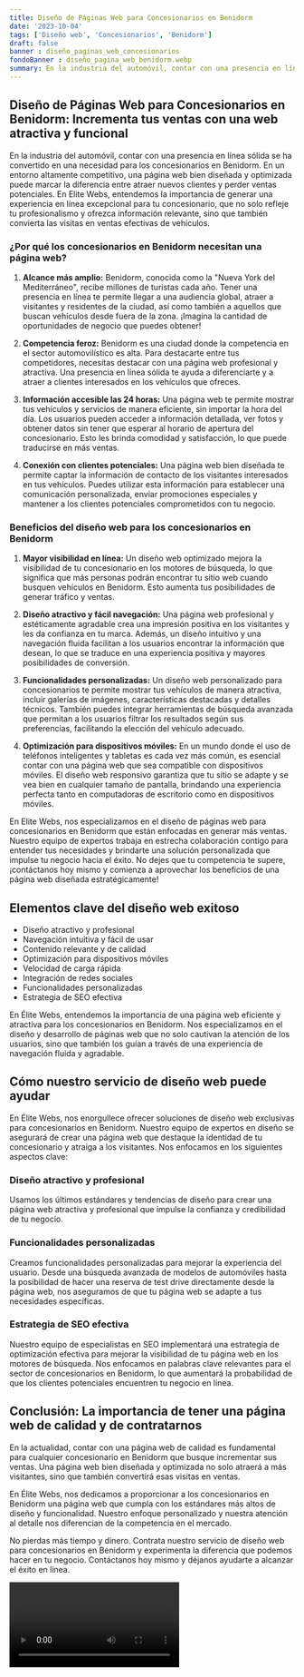 ```yaml
---
title: Diseño de Páginas Web para Concesionarios en Benidorm
date: '2023-10-04'
tags: ['Diseño web', 'Concesionarios', 'Benidorm']
draft: false
banner : diseño_paginas_web_concesionarios
fondoBanner : diseño_pagina_web_benidorm.webp
summary: En la industria del automóvil, contar con una presencia en línea sólida se ha convertido en una necesidad para los concesionarios en Benidorm. En un entorno altamente competitivo, una página web bien diseñada y optimizada puede marcar la diferencia entre atraer nuevos clientes y perder ventas potenciales. En Elite Webs, entendemos la importancia de generar una experiencia en línea excepcional para tu concesionario, que no solo refleje tu profesionalismo y ofrezca información relevante, sino que también convierta las visitas en ventas efectivas de vehículos.
---
```


## Diseño de Páginas Web para Concesionarios en Benidorm: Incrementa tus ventas con una web atractiva y funcional

En la industria del automóvil, contar con una presencia en línea sólida se ha convertido en una necesidad para los concesionarios en Benidorm. En un entorno altamente competitivo, una página web bien diseñada y optimizada puede marcar la diferencia entre atraer nuevos clientes y perder ventas potenciales. En Elite Webs, entendemos la importancia de generar una experiencia en línea excepcional para tu concesionario, que no solo refleje tu profesionalismo y ofrezca información relevante, sino que también convierta las visitas en ventas efectivas de vehículos.

### ¿Por qué los concesionarios en Benidorm necesitan una página web?

1. **Alcance más amplio:** Benidorm, conocida como la "Nueva York del Mediterráneo", recibe millones de turistas cada año. Tener una presencia en línea te permite llegar a una audiencia global, atraer a visitantes y residentes de la ciudad, así como también a aquellos que buscan vehículos desde fuera de la zona. ¡Imagina la cantidad de oportunidades de negocio que puedes obtener!

2. **Competencia feroz:** Benidorm es una ciudad donde la competencia en el sector automovilístico es alta. Para destacarte entre tus competidores, necesitas destacar con una página web profesional y atractiva. Una presencia en línea sólida te ayuda a diferenciarte y a atraer a clientes interesados en los vehículos que ofreces.

3. **Información accesible las 24 horas:** Una página web te permite mostrar tus vehículos y servicios de manera eficiente, sin importar la hora del día. Los usuarios pueden acceder a información detallada, ver fotos y obtener datos sin tener que esperar al horario de apertura del concesionario. Esto les brinda comodidad y satisfacción, lo que puede traducirse en más ventas.

4. **Conexión con clientes potenciales:** Una página web bien diseñada te permite captar la información de contacto de los visitantes interesados en tus vehículos. Puedes utilizar esta información para establecer una comunicación personalizada, enviar promociones especiales y mantener a los clientes potenciales comprometidos con tu negocio.

### Beneficios del diseño web para los concesionarios en Benidorm

1. **Mayor visibilidad en línea:** Un diseño web optimizado mejora la visibilidad de tu concesionario en los motores de búsqueda, lo que significa que más personas podrán encontrar tu sitio web cuando busquen vehículos en Benidorm. Esto aumenta tus posibilidades de generar tráfico y ventas.

2. **Diseño atractivo y fácil navegación:** Una página web profesional y estéticamente agradable crea una impresión positiva en los visitantes y les da confianza en tu marca. Además, un diseño intuitivo y una navegación fluida facilitan a los usuarios encontrar la información que desean, lo que se traduce en una experiencia positiva y mayores posibilidades de conversión.

3. **Funcionalidades personalizadas:** Un diseño web personalizado para concesionarios te permite mostrar tus vehículos de manera atractiva, incluir galerías de imágenes, características destacadas y detalles técnicos. También puedes integrar herramientas de búsqueda avanzada que permitan a los usuarios filtrar los resultados según sus preferencias, facilitando la elección del vehículo adecuado.

4. **Optimización para dispositivos móviles:** En un mundo donde el uso de teléfonos inteligentes y tabletas es cada vez más común, es esencial contar con una página web que sea compatible con dispositivos móviles. El diseño web responsivo garantiza que tu sitio se adapte y se vea bien en cualquier tamaño de pantalla, brindando una experiencia perfecta tanto en computadoras de escritorio como en dispositivos móviles.

En Elite Webs, nos especializamos en el diseño de páginas web para concesionarios en Benidorm que están enfocadas en generar más ventas. Nuestro equipo de expertos trabaja en estrecha colaboración contigo para entender tus necesidades y brindarte una solución personalizada que impulse tu negocio hacia el éxito. No dejes que tu competencia te supere, ¡contáctanos hoy mismo y comienza a aprovechar los beneficios de una página web diseñada estratégicamente!

<GifSeo />

<Cta />

## Elementos clave del diseño web exitoso

- Diseño atractivo y profesional
- Navegación intuitiva y fácil de usar
- Contenido relevante y de calidad
- Optimización para dispositivos móviles
- Velocidad de carga rápida
- Integración de redes sociales
- Funcionalidades personalizadas
- Estrategia de SEO efectiva

En Élite Webs, entendemos la importancia de una página web eficiente y atractiva para los concesionarios en Benidorm. Nos especializamos en el diseño y desarrollo de páginas web que no solo cautivan la atención de los usuarios, sino que también los guían a través de una experiencia de navegación fluida y agradable.

## Cómo nuestro servicio de diseño web puede ayudar

En Élite Webs, nos enorgullece ofrecer soluciones de diseño web exclusivas para concesionarios en Benidorm. Nuestro equipo de expertos en diseño se asegurará de crear una página web que destaque la identidad de tu concesionario y atraiga a los visitantes. Nos enfocamos en los siguientes aspectos clave:

### Diseño atractivo y profesional
Usamos los últimos estándares y tendencias de diseño para crear una página web atractiva y profesional que impulse la confianza y credibilidad de tu negocio.

### Funcionalidades personalizadas
Creamos funcionalidades personalizadas para mejorar la experiencia del usuario. Desde una búsqueda avanzada de modelos de automóviles hasta la posibilidad de hacer una reserva de test drive directamente desde la página web, nos aseguramos de que tu página web se adapte a tus necesidades específicas.

### Estrategia de SEO efectiva
Nuestro equipo de especialistas en SEO implementará una estrategia de optimización efectiva para mejorar la visibilidad de tu página web en los motores de búsqueda. Nos enfocamos en palabras clave relevantes para el sector de concesionarios en Benidorm, lo que aumentará la probabilidad de que los clientes potenciales encuentren tu negocio en línea.

## Conclusión: La importancia de tener una página web de calidad y de contratarnos

En la actualidad, contar con una página web de calidad es fundamental para cualquier concesionario en Benidorm que busque incrementar sus ventas. Una página web bien diseñada y optimizada no solo atraerá a más visitantes, sino que también convertirá esas visitas en ventas.

En Élite Webs, nos dedicamos a proporcionar a los concesionarios en Benidorm una página web que cumpla con los estándares más altos de diseño y funcionalidad. Nuestro enfoque personalizado y nuestra atención al detalle nos diferencian de la competencia en el mercado.

No pierdas más tiempo y dinero. Contrata nuestro servicio de diseño web para concesionarios en Benidorm y experimenta la diferencia que podemos hacer en tu negocio. Contáctanos hoy mismo y déjanos ayudarte a alcanzar el éxito en línea.

<Video />

<CtaBot job='Concesionarios' city='Benidorm'/>

<Gmaps query='Benidorm+españa+maps' />